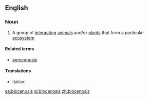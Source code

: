 ==English==

===Noun===
{{en-noun|biocenoses}}

# {{biology}} A group of [[interacting]] [[animal]]s and/or [[plant]]s that form a particular [[ecosystem]]

====Related terms====
* [[agrocenosis]]

====Translations====
{{trans-top|biocenosis}}
* Italian: {{t+|it|biocenosi|f}}
{{trans-mid}}
{{trans-bottom}}

[[es:biocenosis]]
[[gl:biocenosis]]
[[zh:biocenosis]]